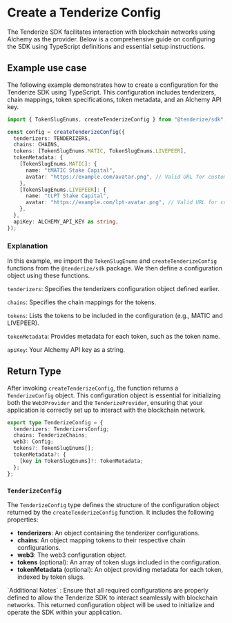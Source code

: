 
# Create a Tenderize Config

The Tenderize SDK facilitates interaction with blockchain networks using Alchemy as the provider. Below is a comprehensive guide on configuring the SDK using TypeScript definitions and essential setup instructions.

## Example use case

The following example demonstrates how to create a configuration for the Tenderize SDK using TypeScript. This configuration includes tenderizers, chain mappings, token specifications, token metadata, and an Alchemy API key.

```typescript filename="CreateConfig" copy
import { TokenSlugEnums, createTenderizeConfig } from "@tenderize/sdk";

const config = createTenderizeConfig({
  tenderizers: TENDERIZERS,
  chains: CHAINS,
  tokens: [TokenSlugEnums.MATIC, TokenSlugEnums.LIVEPEER],
  tokenMetadata: {
    [TokenSlugEnums.MATIC]: {
      name: "tMATIC Stake Capital",
      avatar: "https://example.com/avatar.png", // Valid URL for custom avatar
    },
    [TokenSlugEnums.LIVEPEER]: {
      name: "tLPT Stake Capital",
      avatar: "https://example.com/lpt-avatar.png", // Valid URL for custom avatar
    },
  },
  apiKey: ALCHEMY_API_KEY as string,
});
```

### Explanation

In this example, we import the `TokenSlugEnums` and `createTenderizeConfig` functions from the `@tenderize/sdk` package. We then define a configuration object using these functions.

`tenderizers`: Specifies the tenderizers configuration object defined earlier.

`chains`: Specifies the chain mappings for the tokens.

`tokens`: Lists the tokens to be included in the configuration (e.g., MATIC and LIVEPEER).

`tokenMetadata`: Provides metadata for each token, such as the token name.

`apiKey`: Your Alchemy API key as a string.

## Return Type

After invoking `createTenderizeConfig`, the function returns a `TenderizeConfig` object. This configuration object is essential for initializing both the `Web3Provider` and the `TenderizeProvider`,
ensuring that your application is correctly set up to interact with the blockchain network.

```typescript filename="Return" copy
export type TenderizeConfig = {
  tenderizers: TenderizersConfig;
  chains: TenderizeChains;
  web3: Config;
  tokens?: TokenSlugEnums[];
  tokenMetadata?: {
    [key in TokenSlugEnums]?: TokenMetadata;
  };
};
```

### `TenderizeConfig`

The `TenderizeConfig` type defines the structure of the configuration object returned by the `createTenderizeConfig` function. It includes the following properties:

- **tenderizers**: An object containing the tenderizer configurations.
- **chains**: An object mapping tokens to their respective chain configurations.
- **web3**: The web3 configuration object.
- **tokens** (optional): An array of token slugs included in the configuration.
- **tokenMetadata** (optional): An object providing metadata for each token, indexed by token slugs.

<Callout type="info" emoji="ℹ️">
  `Additional Notes` : Ensure that all required configurations are properly
  defined to allow the Tenderize SDK to interact seamlessly with blockchain
  networks. This returned configuration object will be used to initialize and
  operate the SDK within your application.
</Callout>
